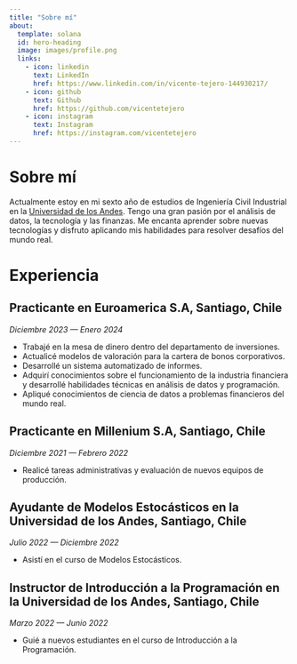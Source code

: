 ```yaml
---
title: "Sobre mí"
about:
  template: solana
  id: hero-heading
  image: images/profile.png
  links:
    - icon: linkedin
      text: LinkedIn
      href: https://www.linkedin.com/in/vicente-tejero-144930217/
    - icon: github
      text: Github
      href: https://github.com/vicentetejero
    - icon: instagram
      text: Instagram
      href: https://instagram.com/vicentetejero
---
```


# Sobre mí

Actualmente estoy en mi sexto año de estudios de Ingeniería Civil Industrial en la [Universidad de los Andes](https://www.uandes.cl/). Tengo una gran pasión por el análisis de datos, la tecnología y las finanzas. Me encanta aprender sobre nuevas tecnologías y disfruto aplicando mis habilidades para resolver desafíos del mundo real.

# Experiencia

## Practicante en Euroamerica S.A, Santiago, Chile

*Diciembre 2023 — Enero 2024*

- Trabajé en la mesa de dinero dentro del departamento de inversiones.
- Actualicé modelos de valoración para la cartera de bonos corporativos.
- Desarrollé un sistema automatizado de informes.
- Adquirí conocimientos sobre el funcionamiento de la industria financiera y desarrollé habilidades técnicas en análisis de datos y programación.
- Apliqué conocimientos de ciencia de datos a problemas financieros del mundo real.

## Practicante en Millenium S.A, Santiago, Chile

*Diciembre 2021 — Febrero 2022*

- Realicé tareas administrativas y evaluación de nuevos equipos de producción.

## Ayudante de Modelos Estocásticos en la Universidad de los Andes, Santiago, Chile

*Julio 2022 — Diciembre 2022*

- Asistí en el curso de Modelos Estocásticos.

## Instructor de Introducción a la Programación en la Universidad de los Andes, Santiago, Chile

*Marzo 2022 — Junio 2022*

- Guié a nuevos estudiantes en el curso de Introducción a la Programación.
